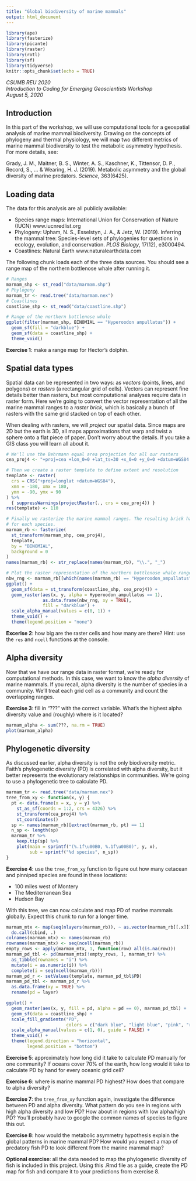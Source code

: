 ```yaml
---
title: "Global biodiversity of marine mammals"
output: html_document
---
```


```r
library(ape)
library(fasterize)
library(picante)
library(raster)
library(rotl)
library(sf)
library(tidyverse)
knitr::opts_chunk$set(echo = TRUE)
```

*CSUMB REU 2020*  
*Introduction to Coding for Emerging Geoscientists Workshop*  
*August 5, 2020*

## Introduction

In this part of the workshop, we will use computational tools for a geospatial
analysis of marine mammal biodiversity. Drawing on the concepts of phylogeny and
thermal physiology, we will map two different metrics of marine mammal 
biodiversity to test the metabolic asymmetry hypothesis. For more details, see:

Grady, J. M., Maitner, B. S., Winter, A. S., Kaschner, K., Tittensor, D. P., 
Record, S., ... & Wearing, H. J. (2019). Metabolic asymmetry and the global 
diversity of marine predators. *Science*, 363(6425).

## Loading data

The data for this analysis are all publicly available: 

  * Species range maps: International Union for Conservation of Nature (IUCN)
  www.iucnredlist.org
  * Phylogeny: Upham, N. S., Esselstyn, J. A., & Jetz, W. (2019). Inferring the 
  mammal tree: Species-level sets of phylogenies for questions in ecology, 
  evolution, and conservation. *PLOS Biology*, 17(12), e3000494.
  * Coastlines: Natural Earth www.naturalearthdata.com
  
The following chunk loads each of the three data sources. You should see a range
map of the northern bottlenose whale after running it.

```r
# Ranges
marmam_shp <- st_read("data/marmam.shp")
# Phylogeny
marmam_tr <- read.tree("data/marmam.nex")
# Coastlines
coastline_shp <- st_read("data/coastline.shp")

# Range of the northern bottlenose whale
ggplot(filter(marmam_shp, BINOMIAL == "Hyperoodon ampullatus")) +
  geom_sf(fill = "darkblue") +
  geom_sf(data = coastline_shp) +
  theme_void()
```

**Exercise 1**: make a range map for Hector's dolphin.

## Spatial data types

Spatial data can be represented in two ways: as *vectors* (points, lines, and
polygons) or *rasters* (a rectangular grid of cells). Vectors can represent fine
details better than rasters, but most computational analyses require data in
raster form. Here we're going to convert the vector representation of all the
marine mammal ranges to a *raster brick*, which is basically a bunch of rasters 
with the same grid stacked on top of each other.

When dealing with rasters, we will *project* our spatial data. Since maps are 2D
but the earth is 3D, all maps approximations that warp and twist a sphere onto a
flat piece of paper. Don't worry about the details. If you take a GIS class you
will learn all about it.

```r
# We'll use the Behrmann equal area projection for all our rasters
cea_proj4 <- "+proj=cea +lon_0=0 +lat_ts=30 +x_0=0 +y_0=0 +datum=WGS84 +ellps=WGS84 +units=km +no_defs"

# Then we create a raster template to define extent and resolution
template <- raster(
  crs = CRS("+proj=longlat +datum=WGS84"),
  xmn = -180, xmx = 180,
  ymn = -90, ymx = 90
) %>% 
  { suppressWarnings(projectRaster(., crs = cea_proj4)) }
res(template) <- 110

# Finally we rasterize the marine mammal ranges. The resulting brick has a layer 
# for each species.
marmam_rb <- fasterize(
  st_transform(marmam_shp, cea_proj4),
  template,
  by = "BINOMIAL",
  background = 0
) 
names(marmam_rb) <- str_replace(names(marmam_rb), "\\.", "_")

# Plot the raster representation of the northern bottlenose whale range
nbw_rng <- marmam_rb[[which(names(marmam_rb) == "Hyperoodon_ampullatus")]]
ggplot() +
  geom_sf(data = st_transform(coastline_shp, cea_proj4)) +
  geom_raster(aes(x, y, alpha = Hyperoodon_ampullatus == 1),
              as.data.frame(nbw_rng, xy = TRUE),
              fill = "darkblue") +
  scale_alpha_manual(values = c(0, 1)) +
  theme_void() +
  theme(legend.position = "none")
```

**Excerise 2**: how big are the raster cells and how many are there? Hint: use
the `res` and `ncell` functions at the console.

## Alpha diversity

Now that we have our range data in raster format, we're ready for computational
methods. In this case, we want to know the *alpha diversity* of marine mammals.
If you recall, alpha diversity is the number of species in a community. We'll
treat each grid cell as a community and count the overlapping ranges.

**Exercise 3**: fill in "???" with the correct variable. What's the highest 
alpha diversity value and (roughly) where is it located?

```r
marmam_alpha <- sum(???, na.rm = TRUE)
plot(marmam_alpha)
```

## Phylogenetic diversity

As discussed earlier, alpha diversity is not the only biodiversity metric. 
Faith's phylogenetic diversity (PD) is correlated with alpha diversity, but it 
better represents the evolutionary relationships in communities. We're going to
use a phylogenetic tree to calculate PD.

```r
marmam_tr <- read.tree("data/marmam.nex")
tree_from_xy <- function(x, y) {
  pt <- data.frame(x = x, y = y) %>% 
    st_as_sf(coords = 1:2, crs = 4326) %>% 
    st_transform(cea_proj4) %>% 
    st_coordinates()
  sp <- names(marmam_rb)[extract(marmam_rb, pt) == 1]
  n_sp <- length(sp)
  marmam_tr %>% 
    keep.tip(sp) %>% 
    plot(main = sprintf("(%.1f\u00B0, %.1f\u00B0)", y, x),
         sub = sprintf("%d species", n_sp))
}
```

**Exercise 4**: use the `tree_from_xy` function to figure out how many cetacean 
and pinniped species are found in these locations:

  * 100 miles west of Montery
  * The Mediterranean Sea
  * Hudson Bay
  
With this tree, we can now calculate and map PD of marine mammals globally. 
Expect this chunk to run for a longer time.

```r
marmam_mtx <- map(seq(nlayers(marmam_rb)), ~ as.vector(marmam_rb[[.x]])) %>% 
  do.call(cbind, .)
colnames(marmam_mtx) <- names(marmam_rb)
rownames(marmam_mtx) <- seq(ncell(marmam_rb))
empty_rows <- apply(marmam_mtx, 1, function(row) all(is.na(row)))
marmam_pd_tbl <- pd(marmam_mtx[!empty_rows, ], marmam_tr) %>% 
  as_tibble(rownames = "i") %>% 
  mutate(i = as.numeric(i)) %>% 
  complete(i = seq(ncell(marmam_rb)))
marmam_pd_r <- setValues(template, marmam_pd_tbl$PD)
marmam_pd_tbl <- marmam_pd_r %>% 
  as.data.frame(xy = TRUE) %>% 
  rename(pd = layer)

ggplot() +
  geom_raster(aes(x, y, fill = pd, alpha = pd == 0), marmam_pd_tbl) +
  geom_sf(data = coastline_shp) +
  scale_fill_gradientn("PD",
                       colors = c("dark blue", "light blue", "pink", "red")) +
  scale_alpha_manual(values = c(1, 0), guide = FALSE) +
  theme_void() +
  theme(legend.direction = "horizontal",
        legend.position = "bottom")
```

**Exercise 5**: approximately how long did it take to calculate PD manually for 
one community? If oceans cover 70% of the earth, how long would it take to 
calculate PD by hand for every oceanic grid cell?

**Exercise 6**: where is marine mammal PD highest? How does that compare to 
alpha diversity?

**Exercise 7**: the `tree_from_xy` function again, investigate the difference
between PD and alpha diversity. What pattern do you see in regions with high
alpha diversity and low PD? How about in regions with low alpha/high PD? You'll
probably have to google the common names of species to figure this out.

**Exercise 8**: how would the metabolic asymmetry hypothesis explain the 
global patterns in marine mammal PD? How would you expect a map of predatory 
fish PD to look different from the marine mammal map?

**Optional exercise**: all the data needed to map the phylogenetic diversity of
fish is included in this project. Using this .Rmd file as a guide, create the
PD map for fish and compare it to your predictions from exercise 8.

